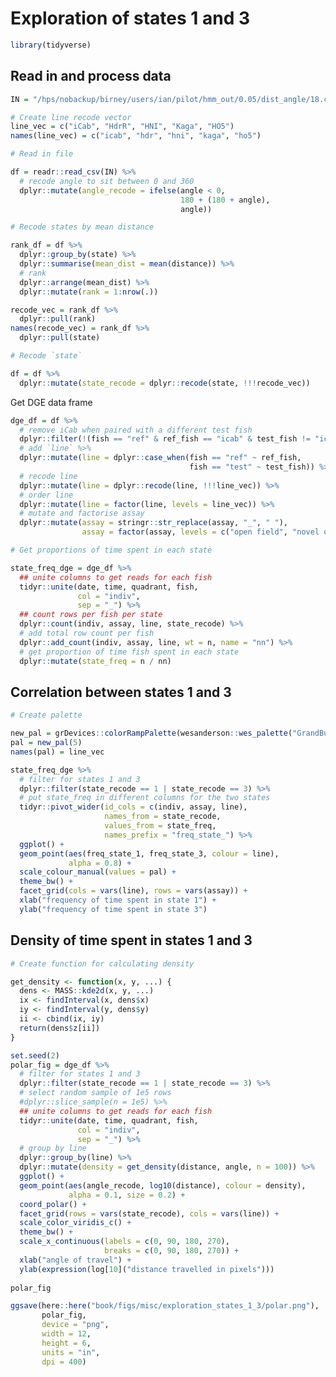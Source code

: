 # Exploration of states 1 and 3

```r
library(tidyverse)
```

## Read in and process data

```r
IN = "/hps/nobackup/birney/users/ian/pilot/hmm_out/0.05/dist_angle/18.csv"

# Create line recode vector
line_vec = c("iCab", "HdrR", "HNI", "Kaga", "HO5")
names(line_vec) = c("icab", "hdr", "hni", "kaga", "ho5")

# Read in file

df = readr::read_csv(IN) %>% 
  # recode angle to sit between 0 and 360
  dplyr::mutate(angle_recode = ifelse(angle < 0,
                                      180 + (180 + angle),
                                      angle))

# Recode states by mean distance

rank_df = df %>% 
  dplyr::group_by(state) %>% 
  dplyr::summarise(mean_dist = mean(distance)) %>% 
  # rank
  dplyr::arrange(mean_dist) %>% 
  dplyr::mutate(rank = 1:nrow(.))

recode_vec = rank_df %>% 
  dplyr::pull(rank)
names(recode_vec) = rank_df %>% 
  dplyr::pull(state)

# Recode `state`

df = df %>% 
  dplyr::mutate(state_recode = dplyr::recode(state, !!!recode_vec))

```

Get DGE data frame

```r
dge_df = df %>% 
  # remove iCab when paired with a different test fish
  dplyr::filter(!(fish == "ref" & ref_fish == "icab" & test_fish != "icab")) %>% 
  # add `line` %>% 
  dplyr::mutate(line = dplyr::case_when(fish == "ref" ~ ref_fish,
                                        fish == "test" ~ test_fish)) %>% 
  # recode line
  dplyr::mutate(line = dplyr::recode(line, !!!line_vec)) %>% 
  # order line
  dplyr::mutate(line = factor(line, levels = line_vec)) %>% 
  # mutate and factorise assay
  dplyr::mutate(assay = stringr::str_replace(assay, "_", " "),
                assay = factor(assay, levels = c("open field", "novel object")))

# Get proportions of time spent in each state

state_freq_dge = dge_df %>% 
  ## unite columns to get reads for each fish
  tidyr::unite(date, time, quadrant, fish,
               col = "indiv",
               sep = "_") %>% 
  ## count rows per fish per state
  dplyr::count(indiv, assay, line, state_recode) %>% 
  # add total row count per fish
  dplyr::add_count(indiv, assay, line, wt = n, name = "nn") %>% 
  # get proportion of time fish spent in each state
  dplyr::mutate(state_freq = n / nn)
```

## Correlation between states 1 and 3

```r
# Create palette

new_pal = grDevices::colorRampPalette(wesanderson::wes_palette("GrandBudapest1"))
pal = new_pal(5)
names(pal) = line_vec
```

```r
state_freq_dge %>% 
  # filter for states 1 and 3
  dplyr::filter(state_recode == 1 | state_recode == 3) %>% 
  # put state_freq in different columns for the two states
  tidyr::pivot_wider(id_cols = c(indiv, assay, line),
                     names_from = state_recode,
                     values_from = state_freq,
                     names_prefix = "freq_state_") %>% 
  ggplot() +
  geom_point(aes(freq_state_1, freq_state_3, colour = line),
             alpha = 0.8) +
  scale_colour_manual(values = pal) +
  theme_bw() +
  facet_grid(cols = vars(line), rows = vars(assay)) +
  xlab("frequency of time spent in state 1") +
  ylab("frequency of time spent in state 3")
```

## Density of time spent in states 1 and 3


```r
# Create function for calculating density

get_density <- function(x, y, ...) {
  dens <- MASS::kde2d(x, y, ...)
  ix <- findInterval(x, dens$x)
  iy <- findInterval(y, dens$y)
  ii <- cbind(ix, iy)
  return(dens$z[ii])
}

set.seed(2)
polar_fig = dge_df %>% 
  # filter for states 1 and 3
  dplyr::filter(state_recode == 1 | state_recode == 3) %>% 
  # select random sample of 1e5 rows
  #dplyr::slice_sample(n = 1e5) %>% 
  ## unite columns to get reads for each fish
  tidyr::unite(date, time, quadrant, fish,
               col = "indiv",
               sep = "_") %>% 
  # group by line
  dplyr::group_by(line) %>% 
  dplyr::mutate(density = get_density(distance, angle, n = 100)) %>% 
  ggplot() +
  geom_point(aes(angle_recode, log10(distance), colour = density),
             alpha = 0.1, size = 0.2) +
  coord_polar() +
  facet_grid(rows = vars(state_recode), cols = vars(line)) +
  scale_color_viridis_c() +
  theme_bw() +
  scale_x_continuous(labels = c(0, 90, 180, 270),
                     breaks = c(0, 90, 180, 270)) +
  xlab("angle of travel") +
  ylab(expression(log[10]("distance travelled in pixels")))
  
polar_fig

ggsave(here::here("book/figs/misc/exploration_states_1_3/polar.png"),
       polar_fig,
       device = "png",
       width = 12,
       height = 6,
       units = "in",
       dpi = 400)
```

